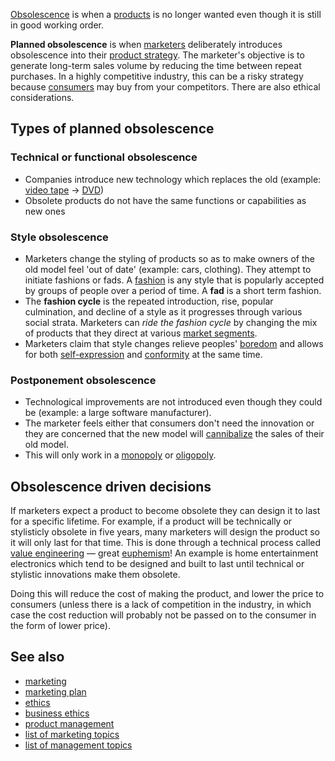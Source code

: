 [[Obsolescence]] is when a [[product (business)|products]] is no longer wanted even though it is still in good working order.

'''Planned obsolescence''' is when [[marketing|marketer]]s deliberately introduces obsolescence into their [[product management|product strategy]]. The marketer's objective is to generate long-term sales volume by reducing the time between repeat purchases.  In a highly competitive industry, this can be a risky strategy because [[consumer]]s may buy from your competitors. There are also ethical considerations.

==Types of planned obsolescence==

===Technical or functional obsolescence===
*Companies introduce new technology which replaces the old (example: [[video tape]] -> [[DVD]]) 
*Obsolete products do not have the same functions or capabilities as new ones 
===Style obsolescence===
*Marketers change the styling of products so as to make owners of the old model feel 'out of date' (example: cars, clothing). They attempt to initiate fashions or fads. A [[fashion]] is any style that is popularly accepted by groups of people over a period of time. A '''fad''' is a short term fashion.
*The '''fashion cycle''' is the repeated introduction, rise, popular culmination, and decline of a style as it progresses through various social strata. Marketers can ''ride the fashion cycle'' by changing the mix of products that they direct at various [[market segment]]s.
*Marketers claim that style changes relieve peoples' [[boredom]] and allows for both [[self-expression]] and [[conformity]] at the same time.
===Postponement obsolescence===
*Technological improvements are not introduced even though they could be (example: a large software manufacturer).
*The marketer feels either that consumers don't need the innovation or they are concerned that the new model will [[cannibalization|cannibalize]] the sales of their old model.
*This will only work in a [[monopoly]] or [[oligopoly]].

==Obsolescence driven decisions==
If marketers expect a product to become obsolete they can design it to last for a specific lifetime. For example, if a product will be technically or stylisticly obsolete in five years, many marketers will design the product so it will only last for that time. This is done through a technical process called [[value engineering]] &mdash; great [[euphemism]]! An example is  home entertainment electronics which tend to be designed and built to last until technical or stylistic innovations make them obsolete.

Doing this will reduce the cost of making the product, and lower the price to consumers (unless there is a lack of competition in the industry, in which case the cost reduction will probably not be passed on to the consumer in the form of lower price).


==See also==
* [[marketing]]
* [[marketing plan]]
* [[ethics]]
* [[business ethics]]
* [[product management]]
* [[list of marketing topics]]
* [[list of management topics]]